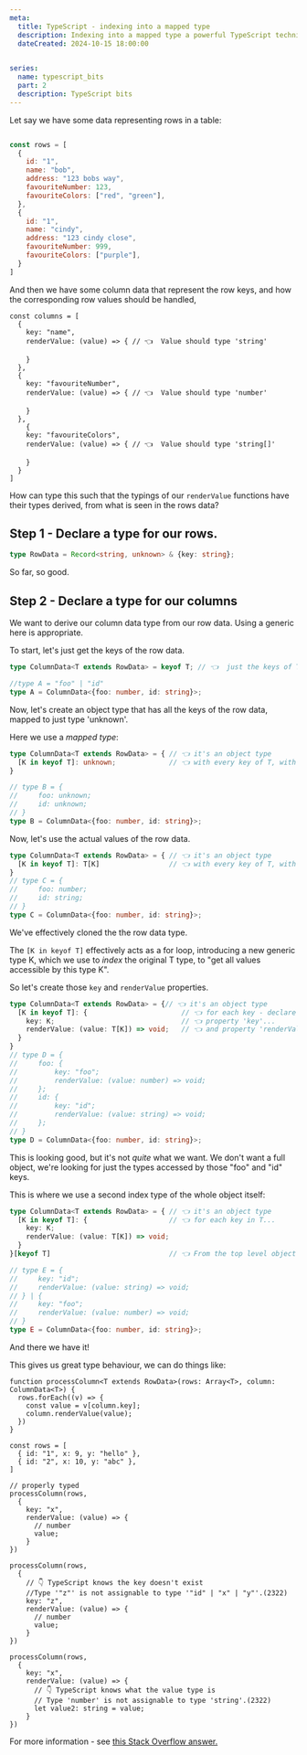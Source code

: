 ```yaml
---
meta:
  title: TypeScript - indexing into a mapped type
  description: Indexing into a mapped type a powerful TypeScript technique to allow a collection of all different types, while retaining the type information. 
  dateCreated: 2024-10-15 18:00:00

  
series: 
  name: typescript_bits
  part: 2
  description: TypeScript bits
---
```



Let say we have some data representing rows in a table: 

```js

const rows = [
  {
    id: "1", 
    name: "bob", 
    address: "123 bobs way", 
    favouriteNumber: 123,
    favouriteColors: ["red", "green"], 
  },
  {
    id: "1", 
    name: "cindy", 
    address: "123 cindy close", 
    favouriteNumber: 999,
    favouriteColors: ["purple"], 
  }
]

```

And then we have some column data that represent the row keys, and how the corresponding row values should be handled, 

```
const columns = [
  {
    key: "name", 
    renderValue: (value) => { // 👈  Value should type 'string'

    }
  },
  {
    key: "favouriteNumber", 
    renderValue: (value) => { // 👈  Value should type 'number'

    }
  },
    {
    key: "favouriteColors", 
    renderValue: (value) => { // 👈  Value should type 'string[]'

    }
  }
]

```


How can type this such that the typings of our `renderValue` functions have their types derived, from what is seen in the rows data? 

## Step 1 - Declare a type for our rows. 

```typescript
type RowData = Record<string, unknown> & {key: string}; 
```

So far, so good. 


## Step 2 - Declare a type for our columns 

We want to derive our column data type from our row data. Using a generic here is appropriate. 

To start, let's just get the keys of the row data.

```typescript 
type ColumnData<T extends RowData> = keyof T; // 👈  just the keys of T

//type A = "foo" | "id"
type A = ColumnData<{foo: number, id: string}>; 
```

Now, let's create an object type that has all the keys of the row data, mapped to just type 'unknown'. 


Here we use a _mapped type_: 

```typescript
type ColumnData<T extends RowData> = { // 👈 it's an object type
  [K in keyof T]: unknown;             // 👈 with every key of T, with value type 'unknown'
}

// type B = {
//     foo: unknown;
//     id: unknown;
// }
type B = ColumnData<{foo: number, id: string}>; 
```


Now, let's use the actual values of the row data. 

```typescript 
type ColumnData<T extends RowData> = { // 👈 it's an object type
  [K in keyof T]: T[K]                 // 👈 with every key of T, with value type 'whatever every values can be accessed by K'
}
// type C = {
//     foo: number;
//     id: string;
// }
type C = ColumnData<{foo: number, id: string}>; 
```

We've effectively cloned the the row data type. 

The `[K in keyof T]` effectively acts as a for loop, introducing a new generic type K, which we use to _index_ the original T type, to "get all values accessible by this type K". 

So let's create those `key` and `renderValue` properties. 

```typescript 
type ColumnData<T extends RowData> = {// 👈 it's an object type
  [K in keyof T]: {                       // 👈 for each key - declare an object type with... 
    key: K;                               // 👈 property 'key'... 
    renderValue: (value: T[K]) => void;   // 👈 and property 'renderValue'
  }
}
// type D = {
//     foo: {
//         key: "foo";
//         renderValue: (value: number) => void;
//     };
//     id: {
//         key: "id";
//         renderValue: (value: string) => void;
//     };
// }
type D = ColumnData<{foo: number, id: string}>; 
```

This is looking good, but it's not _quite_ what we want. We don't want a full object, we're looking for just the types accessed by those "foo" and "id" keys. 

This is where we use a second index type of the whole object itself: 


```typescript 
type ColumnData<T extends RowData> = { // 👈 it's an object type
  [K in keyof T]: {                    // 👈 for each key in T...     
    key: K;                               
    renderValue: (value: T[K]) => void;   
  }
}[keyof T]                             // 👈 From the top level object type - what values can be accessed by the keys of T?

// type E = {
//     key: "id";
//     renderValue: (value: string) => void;
// } | {
//     key: "foo";
//     renderValue: (value: number) => void;
// }
type E = ColumnData<{foo: number, id: string}>; 
```


And there we have it!


This gives us great type behaviour, we can do things like: 

```
function processColumn<T extends RowData>(rows: Array<T>, column: ColumnData<T>) {
  rows.forEach((v) => {
    const value = v[column.key];
    column.renderValue(value);
  })
}

const rows = [
  { id: "1", x: 9, y: "hello" },
  { id: "2", x: 10, y: "abc" },
]

// properly typed
processColumn(rows,
  {
    key: "x",
    renderValue: (value) => {
      // number
      value;
    }
})

processColumn(rows,
  {
    // 👇 TypeScript knows the key doesn't exist
    //Type '"z"' is not assignable to type '"id" | "x" | "y"'.(2322)
    key: "z",
    renderValue: (value) => {
      // number
      value;
    }
})

processColumn(rows,
  {
    key: "x",
    renderValue: (value) => {
      // 👇 TypeScript knows what the value type is 
      // Type 'number' is not assignable to type 'string'.(2322)
      let value2: string = value; 
    }
})
```

For more information - see [this Stack Overflow answer.](https://stackoverflow.com/a/64753409/1068446) 